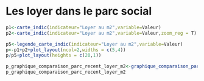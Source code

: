 # Les loyer dans le parc social {#loyer_m2}

```r
p1<-carte_indic(indicateur="Loyer au m2",variable=Valeur)
p2<-carte_indic(indicateur="Loyer au m2",variable=Valeur,zoom_reg = T)

p5<-legende_carte_indic(indicateur="Loyer au m2",variable=Valeur)
p<-p1+p2+plot_layout(ncol=2,widths = c(5,4))
p/p5+plot_layout(heights = c(20,1))
```


```r
p_graphique_comparaison_parc_recent_loyer_m2<-graphique_comparaison_parc_recent(indicateur="Loyer au m2",variable=Valeur,title="Loyer moyen dans le parc et le parc récent",caption=caption)
p_graphique_comparaison_parc_recent_loyer_m2
```
